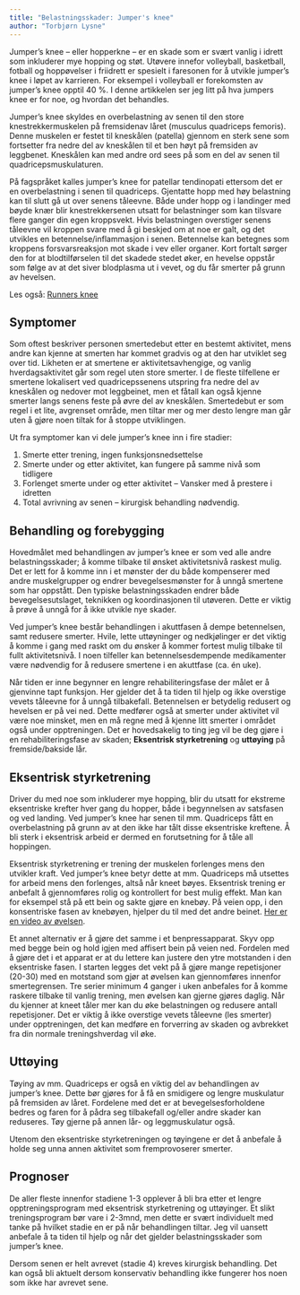 ```yaml
---
title: "Belastningsskader: Jumper's knee"
author: "Torbjørn Lysne"
---
```


Jumper’s knee – eller hopperkne – er en skade som er svært vanlig i idrett som inkluderer mye hopping og støt. Utøvere innefor volleyball, basketball, fotball og hoppøvelser i friidrett er spesielt i faresonen for å utvikle jumper’s knee i løpet av karrieren. For eksempel i volleyball er forekomsten av jumper’s knee opptil 40 %. I denne artikkelen ser jeg litt på hva jumpers knee er for noe, og hvordan det behandles.

Jumper’s knee skyldes en overbelastning av senen til den store knestrekkermuskelen på fremsidenav låret (musculus quadriceps femoris). Denne muskelen er festet til kneskålen (patella) gjennom en sterk sene som fortsetter fra nedre del av kneskålen til et ben høyt på fremsiden av leggbenet. Kneskålen kan med andre ord sees på som en del av senen til quadricepsmuskulaturen.

På fagspråket kalles jumper’s knee for patellar tendinopati ettersom det er en overbelastning i senen til quadriceps. Gjentatte hopp med høy belastning kan til slutt gå ut over senens tåleevne. Både under hopp og i landinger med bøyde knær blir knestrekkersenen utsatt for belastninger som kan tilsvare flere ganger din egen kroppsvekt. Hvis belastningen overstiger senens tåleevne vil kroppen svare med å gi beskjed om at noe er galt, og det utvikles en betennelse/inflammasjon i senen. Betennelse kan betegnes som kroppens forsvarsreaksjon mot skade i vev eller organer. Kort fortalt sørger den for at blodtilførselen til det skadede stedet øker, en hevelse oppstår som følge av at det siver blodplasma ut i vevet, og du får smerter på grunn av hevelsen.

Les også: [Runners knee](runners-knee.qmd)

## Symptomer

Som oftest beskriver personen smertedebut etter en bestemt aktivitet, mens andre kan kjenne at smerten har kommet gradvis og at den har utviklet seg over tid. Likheten er at smertene er aktivitetsavhengige, og vanlig hverdagsaktivitet går som regel uten store smerter. I de fleste tilfellene er smertene lokalisert ved quadricepssenens utspring fra nedre del av kneskålen og nedover mot leggbeinet, men et fåtall kan også kjenne smerter langs senens feste på øvre del av kneskålen. Smertedebut er som regel i et lite, avgrenset område, men tiltar mer og mer desto lengre man går uten å gjøre noen tiltak for å stoppe utviklingen.

Ut fra symptomer kan vi dele jumper’s knee inn i fire stadier:

1.  Smerte etter trening, ingen funksjonsnedsettelse
2.  Smerte under og etter aktivitet, kan fungere på samme nivå som tidligere
3.  Forlenget smerte under og etter aktivitet – Vansker med å prestere i idretten
4.  Total avrivning av senen – kirurgisk behandling nødvendig.

## Behandling og forebygging

Hovedmålet med behandlingen av jumper’s knee er som ved alle andre belastningsskader; å komme tilbake til ønsket aktivitetsnivå raskest mulig. Det er lett for å komme inn i et mønster der du både kompenserer med andre muskelgrupper og endrer bevegelsesmønster for å unngå smertene som har oppstått. Den typiske belastningsskaden endrer både bevegelsesutslaget, teknikken og koordinasjonen til utøveren. Dette er viktig å prøve å unngå for å ikke utvikle nye skader.

Ved jumper’s knee består behandlingen i akuttfasen å dempe betennelsen, samt redusere smerter. Hvile, lette uttøyninger og nedkjølinger er det viktig å komme i gang med raskt om du ønsker å kommer fortest mulig tilbake til fullt aktivitetsnivå. I noen tilfeller kan betennelsesdempende medikamenter være nødvendig for å redusere smertene i en akuttfase (ca. én uke).

Når tiden er inne begynner en lengre rehabiliteringsfase der målet er å gjenvinne tapt funksjon. Her gjelder det å ta tiden til hjelp og ikke overstige vevets tåleevne for å unngå tilbakefall. Betennelsen er betydelig redusert og hevelsen er på vei ned. Dette medfører også at smerter under aktivitet vil være noe minsket, men en må regne med å kjenne litt smerter i området også under opptreningen. Det er hovedsakelig to ting jeg vil be deg gjøre i en rehabiliteringsfase av skaden; **Eksentrisk styrketrening** og **uttøying** på fremside/bakside lår.

## Eksentrisk styrketrening

Driver du med noe som inkluderer mye hopping, blir du utsatt for ekstreme eksentriske krefter hver gang du hopper, både i begynnelsen av satsfasen og ved landing. Ved jumper’s knee har senen til mm. Quadriceps fått en overbelastning på grunn av at den ikke har tålt disse eksentriske kreftene. Å bli sterk i eksentrisk arbeid er dermed en forutsetning for å tåle all hoppingen.

Eksentrisk styrketrening er trening der muskelen forlenges mens den utvikler kraft. Ved jumper’s knee betyr dette at mm. Quadriceps må utsettes for arbeid mens den forlenges, altså når kneet bøyes. Eksentrisk trening er anbefalt å gjennomføres rolig og kontrollert for best mulig effekt. Man kan for eksempel stå på ett bein og sakte gjøre en knebøy. På veien opp, i den konsentriske fasen av knebøyen, hjelper du til med det andre beinet. [Her er en video av øvelsen](http://www.youtube.com/watch?v=LbVIGDqWaU8).

Et annet alternativ er å gjøre det samme i et benpressapparat. Skyv opp med begge bein og hold igjen med affisert bein på veien ned. Fordelen med å gjøre det i et apparat er at du lettere kan justere den ytre motstanden i den eksentriske fasen. I starten legges det vekt på å gjøre mange repetisjoner (20-30) med en motstand som gjør at øvelsen kan gjennomføres innenfor smertegrensen. Tre serier minimum 4 ganger i uken anbefales for å komme raskere tilbake til vanlig trening, men øvelsen kan gjerne gjøres daglig. Når du kjenner at kneet tåler mer kan du øke belastningen og redusere antall repetisjoner. Det er viktig å ikke overstige vevets tåleevne (les smerter) under opptreningen, det kan medføre en forverring av skaden og avbrekket fra din normale treningshverdag vil øke.

## Uttøying

Tøying av mm. Quadriceps er også en viktig del av behandlingen av jumper’s knee. Dette bør gjøres for å få en smidigere og lengre muskulatur på fremsiden av låret. Fordelene med det er at bevegelsesforholdene bedres og faren for å pådra seg tilbakefall og/eller andre skader kan reduseres. Tøy gjerne på annen lår- og leggmuskulatur også.

Utenom den eksentriske styrketreningen og tøyingene er det å anbefale å holde seg unna annen aktivitet som fremprovoserer smerter.

## Prognoser

De aller fleste innenfor stadiene 1-3 opplever å bli bra etter et lengre opptreningsprogram med eksentrisk styrketrening og uttøyinger. Et slikt treningsprogram bør vare i 2-3mnd, men dette er svært individuelt med tanke på hvilket stadie en er på når behandlingen tiltar. Jeg vil uansett anbefale å ta tiden til hjelp og når det gjelder belastningsskader som jumper’s knee.

Dersom senen er helt avrevet (stadie 4) kreves kirurgisk behandling. Det kan også bli aktuelt dersom konservativ behandling ikke fungerer hos noen som ikke har avrevet sene.

